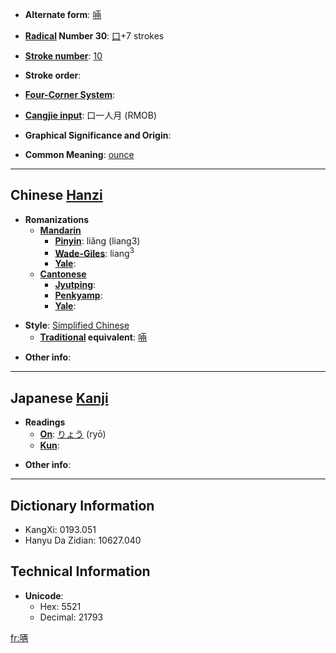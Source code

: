 * '''Alternate form''': [[啢]]

* '''[[Wiktionary:Chinese radical index| Radical]] Number 30''': [[Wiktionary:Chinese radical index 口|口]]+7 strokes

* '''[[Wiktionary:Chinese total strokes index|Stroke number]]''': [[Wiktionary:Chinese total strokes index 10|10]]

* '''Stroke order''': 

* '''[[Wiktionary:Chinese four corner index|Four-Corner System]]''': 

* '''[[Wiktionary:Chinese Cangjie index|Cangjie input]]''': 口一人月 (RMOB)

* '''Graphical Significance and Origin''': 

* '''Common Meaning''': [[ounce]]

----

== Chinese [[Hanzi]] ==

* '''Romanizations'''
** '''[[Mandarin]]'''
*** '''[[Pinyin]]''': liǎng (liang3)
*** '''[[Wade-Giles]]''': liang<sup>3</sup>
*** '''[[Yale]]''': 
** '''[[Cantonese]]'''
*** '''[[Jyutping]]''':
*** '''[[Penkyamp]]''': 
*** '''[[Yale]]''': 

* '''Style''': [[Simplified Chinese]] 
** '''[[Traditional Chinese|Traditional]] equivalent''': [[啢]]

* '''Other info''': 

----

== Japanese [[Kanji]] ==

* '''Readings'''
** '''[[On]]''': [[りょう]] (ryō)
** '''[[Kun]]''': 

* '''Other info''':  

----

== Dictionary Information ==

* KangXi: 0193.051
* Hanyu Da Zidian: 10627.040

== Technical Information ==

* '''Unicode''':
** Hex: 5521
** Decimal: 21793

[[fr:唡]]